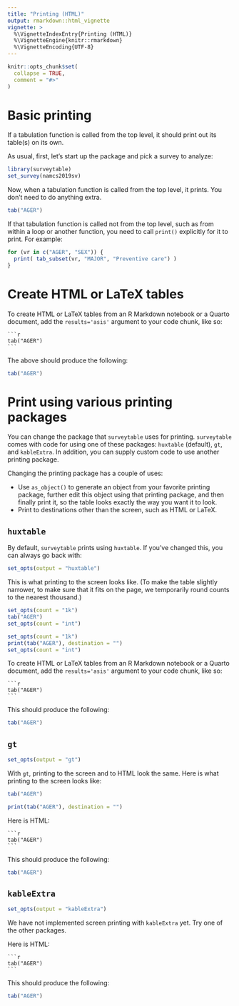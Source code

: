 ```yaml
---
title: "Printing (HTML)"
output: rmarkdown::html_vignette
vignette: >
  %\VignetteIndexEntry{Printing (HTML)}
  %\VignetteEngine{knitr::rmarkdown}
  %\VignetteEncoding{UTF-8}
---
```


```r
knitr::opts_chunk$set(
  collapse = TRUE,
  comment = "#>"
)
```

# Basic printing

If a tabulation function is called from the top level, it should print out its table(s) on its own. 

As usual, first, let's start up the package and pick a survey to analyze:

```r
library(surveytable)
set_survey(namcs2019sv)
```

Now, when a tabulation function is called from the top level, it prints. You don't need to do anything extra.

```r
tab("AGER")
```

If that tabulation function is called not from the top level, such as from within a loop or another function, you need to call `print()` explicitly for it to print. For example:

```r
for (vr in c("AGER", "SEX")) {
  print( tab_subset(vr, "MAJOR", "Preventive care") )
}
```

# Create HTML or LaTeX tables

To create HTML or LaTeX tables from an R Markdown notebook or a Quarto document, add the `results='asis'` argument to your code chunk, like so:

<!-- https://yihui.org/knitr/faq/ --> 

````verbatim
```r
tab("AGER")
```
````

The above should produce the following:

```r
tab("AGER")
```

# Print using various printing packages

You can change the package that `surveytable` uses for printing. `surveytable` comes with code for using one of these packages: `huxtable` (default), `gt`, and `kableExtra`. In addition, you can supply custom code to use another printing package.

Changing the printing package has a couple of uses:

* Use `as_object()` to generate an object from your favorite printing package, further edit this object using that printing package, and then finally print it, so the table looks exactly the way you want it to look.
* Print to destinations other than the screen, such as HTML or LaTeX.

## `huxtable`

By default, `surveytable` prints using `huxtable`. If you've changed this, you can always go back with: 

```r
set_opts(output = "huxtable")
```

This is what printing to the screen looks like. (To make the table slightly narrower, to make sure that it fits on the page, we temporarily round counts to the nearest thousand.)

```r
set_opts(count = "1k")
tab("AGER")
set_opts(count = "int")
```
```r
set_opts(count = "1k")
print(tab("AGER"), destination = "")
set_opts(count = "int")
```

To create HTML or LaTeX tables from an R Markdown notebook or a Quarto document, add the `results='asis'` argument to your code chunk, like so:

````verbatim
```r
tab("AGER")
```
````

This should produce the following:

```r
tab("AGER")
```

## `gt`

```r
set_opts(output = "gt")
```

With `gt`, printing to the screen and to HTML look the same. Here is what printing to the screen looks like:

```r
tab("AGER")
```
```r
print(tab("AGER"), destination = "")
```

Here is HTML:

````verbatim
```r
tab("AGER")
```
````

This should produce the following:

```r
tab("AGER")
```


## `kableExtra`

```r
set_opts(output = "kableExtra")
```

We have not implemented screen printing with `kableExtra` yet. Try one of the other packages.

Here is HTML:

````verbatim
```r
tab("AGER")
```
````

This should produce the following:

```r
tab("AGER")
```
